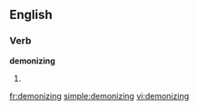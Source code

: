 ==English==

===Verb===
'''demonizing'''

# {{present participle of|[[demonize]]}}

[[fr:demonizing]]
[[simple:demonizing]]
[[vi:demonizing]]